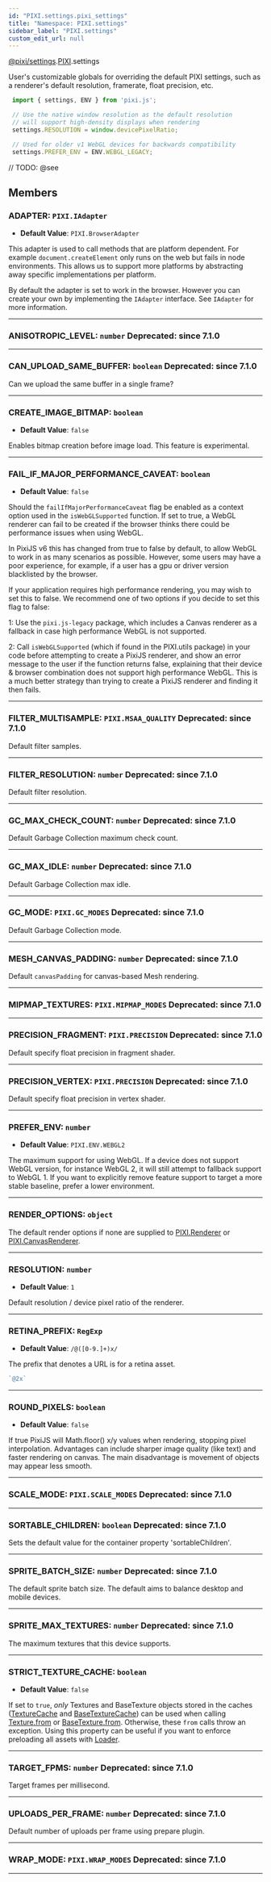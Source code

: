 ```yaml
---
id: "PIXI.settings.pixi_settings"
title: "Namespace: PIXI.settings"
sidebar_label: "PIXI.settings"
custom_edit_url: null
---
```


[@pixi/settings](../modules/pixi_settings).[PIXI](../namespaces/PIXI).settings


User's customizable globals for overriding the default PIXI settings, such as a renderer's default resolution, framerate, float precision, etc.


```js
 import { settings, ENV } from 'pixi.js';

 // Use the native window resolution as the default resolution
 // will support high-density displays when rendering
 settings.RESOLUTION = window.devicePixelRatio;

 // Used for older v1 WebGL devices for backwards compatibility
 settings.PREFER_ENV = ENV.WEBGL_LEGACY;
```
      

// TODO: @see

        







## Members
<article>

### ADAPTER: <span><code>PIXI.IAdapter</code></span>
- **Default Value**: <code>PIXI.BrowserAdapter</code>

This adapter is used to call methods that are platform dependent. For example `document.createElement` only runs on the web but fails in node environments. This allows us to support more platforms by abstracting away specific implementations per platform.

By default the adapter is set to work in the browser. However you can create your own by implementing the `IAdapter` interface. See `IAdapter` for more information.

</article>


---------------------------------------

<article>

### ANISOTROPIC_LEVEL: <span><code>number</code></span><span class="deprecated-tag"> Deprecated: since 7.1.0</span>

</article>


---------------------------------------

<article>

### CAN_UPLOAD_SAME_BUFFER: <span><code>boolean</code></span><span class="deprecated-tag"> Deprecated: since 7.1.0</span>
Can we upload the same buffer in a single frame?

</article>


---------------------------------------

<article>

### CREATE_IMAGE_BITMAP: <span><code>boolean</code></span>
- **Default Value**: <code>false</code>

Enables bitmap creation before image load. This feature is experimental.

</article>


---------------------------------------

<article>

### FAIL_IF_MAJOR_PERFORMANCE_CAVEAT: <span><code>boolean</code></span>
- **Default Value**: <code>false</code>

Should the `failIfMajorPerformanceCaveat` flag be enabled as a context option used in the `isWebGLSupported` function. If set to true, a WebGL renderer can fail to be created if the browser thinks there could be performance issues when using WebGL.

In PixiJS v6 this has changed from true to false by default, to allow WebGL to work in as many scenarios as possible. However, some users may have a poor experience, for example, if a user has a gpu or driver version blacklisted by the browser.

If your application requires high performance rendering, you may wish to set this to false. We recommend one of two options if you decide to set this flag to false&#58;

1&#58; Use the `pixi.js-legacy` package, which includes a Canvas renderer as a fallback in case high performance WebGL is not supported.

2&#58; Call `isWebGLSupported` (which if found in the PIXI.utils package) in your code before attempting to create a PixiJS renderer, and show an error message to the user if the function returns false, explaining that their device & browser combination does not support high performance WebGL. This is a much better strategy than trying to create a PixiJS renderer and finding it then fails.

</article>


---------------------------------------

<article>

### FILTER_MULTISAMPLE: <span><code>PIXI.MSAA_QUALITY</code></span><span class="deprecated-tag"> Deprecated: since 7.1.0</span>
Default filter samples.

</article>


---------------------------------------

<article>

### FILTER_RESOLUTION: <span><code>number</code></span><span class="deprecated-tag"> Deprecated: since 7.1.0</span>
Default filter resolution.

</article>


---------------------------------------

<article>

### GC_MAX_CHECK_COUNT: <span><code>number</code></span><span class="deprecated-tag"> Deprecated: since 7.1.0</span>
Default Garbage Collection maximum check count.

</article>


---------------------------------------

<article>

### GC_MAX_IDLE: <span><code>number</code></span><span class="deprecated-tag"> Deprecated: since 7.1.0</span>
Default Garbage Collection max idle.

</article>


---------------------------------------

<article>

### GC_MODE: <span><code>PIXI.GC_MODES</code></span><span class="deprecated-tag"> Deprecated: since 7.1.0</span>
Default Garbage Collection mode.

</article>


---------------------------------------

<article>

### MESH_CANVAS_PADDING: <span><code>number</code></span><span class="deprecated-tag"> Deprecated: since 7.1.0</span>
Default `canvasPadding` for canvas-based Mesh rendering.

</article>


---------------------------------------

<article>

### MIPMAP_TEXTURES: <span><code>PIXI.MIPMAP_MODES</code></span><span class="deprecated-tag"> Deprecated: since 7.1.0</span>

</article>


---------------------------------------

<article>

### PRECISION_FRAGMENT: <span><code>PIXI.PRECISION</code></span><span class="deprecated-tag"> Deprecated: since 7.1.0</span>
Default specify float precision in fragment shader.

</article>


---------------------------------------

<article>

### PRECISION_VERTEX: <span><code>PIXI.PRECISION</code></span><span class="deprecated-tag"> Deprecated: since 7.1.0</span>
Default specify float precision in vertex shader.

</article>


---------------------------------------

<article>

### PREFER_ENV: <span><code>number</code></span>
- **Default Value**: <code>PIXI.ENV.WEBGL2</code>

The maximum support for using WebGL. If a device does not support WebGL version, for instance WebGL 2, it will still attempt to fallback support to WebGL 1\. If you want to explicitly remove feature support to target a more stable baseline, prefer a lower environment.

</article>


---------------------------------------

<article>

### RENDER_OPTIONS: <span><code>object</code></span>
The default render options if none are supplied to [PIXI.Renderer](../classes/PIXI.Renderer.pixi_core) or [PIXI.CanvasRenderer](../classes/PIXI.CanvasRenderer.pixi_canvas_renderer).

</article>


---------------------------------------

<article>

### RESOLUTION: <span><code>number</code></span>
- **Default Value**: <code>1</code>

Default resolution / device pixel ratio of the renderer.

</article>


---------------------------------------

<article>

### RETINA_PREFIX: <span><code>RegExp</code></span>
- **Default Value**: <code>/&#64;([0-9\.]+)x/</code>

The prefix that denotes a URL is for a retina asset.

```js
`@2x`
```
      

</article>


---------------------------------------

<article>

### ROUND_PIXELS: <span><code>boolean</code></span>
- **Default Value**: <code>false</code>

If true PixiJS will Math.floor() x/y values when rendering, stopping pixel interpolation. Advantages can include sharper image quality (like text) and faster rendering on canvas. The main disadvantage is movement of objects may appear less smooth.

</article>


---------------------------------------

<article>

### SCALE_MODE: <span><code>PIXI.SCALE_MODES</code></span><span class="deprecated-tag"> Deprecated: since 7.1.0</span>

</article>


---------------------------------------

<article>

### SORTABLE_CHILDREN: <span><code>boolean</code></span><span class="deprecated-tag"> Deprecated: since 7.1.0</span>
Sets the default value for the container property 'sortableChildren'.

</article>


---------------------------------------

<article>

### SPRITE_BATCH_SIZE: <span><code>number</code></span><span class="deprecated-tag"> Deprecated: since 7.1.0</span>
The default sprite batch size.
The default aims to balance desktop and mobile devices.

</article>


---------------------------------------

<article>

### SPRITE_MAX_TEXTURES: <span><code>number</code></span><span class="deprecated-tag"> Deprecated: since 7.1.0</span>
The maximum textures that this device supports.

</article>


---------------------------------------

<article>

### STRICT_TEXTURE_CACHE: <span><code>boolean</code></span>
- **Default Value**: <code>false</code>

If set to `true`, _only_ Textures and BaseTexture objects stored in the caches ([TextureCache](../namespaces/PIXI.utils.pixi_utils#TextureCache) and [BaseTextureCache](../namespaces/PIXI.utils.pixi_utils#BaseTextureCache)) can be used when calling [Texture.from](../classes/PIXI.Texture.pixi_core#from) or [BaseTexture.from](../classes/PIXI.BaseTexture.pixi_core#from). Otherwise, these `from` calls throw an exception. Using this property can be useful if you want to enforce preloading all assets with [Loader](../namespaces/PIXI.Assets.pixi_assets).

</article>


---------------------------------------

<article>

### TARGET_FPMS: <span><code>number</code></span><span class="deprecated-tag"> Deprecated: since 7.1.0</span>
Target frames per millisecond.

</article>


---------------------------------------

<article>

### UPLOADS_PER_FRAME: <span><code>number</code></span><span class="deprecated-tag"> Deprecated: since 7.1.0</span>
Default number of uploads per frame using prepare plugin.

</article>


---------------------------------------

<article>

### WRAP_MODE: <span><code>PIXI.WRAP_MODES</code></span><span class="deprecated-tag"> Deprecated: since 7.1.0</span>

</article>


---------------------------------------





    